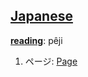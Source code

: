 == [[Japanese]] ==                                          

'''[[reading]]''': pêji

# ページ: [[Page]]
